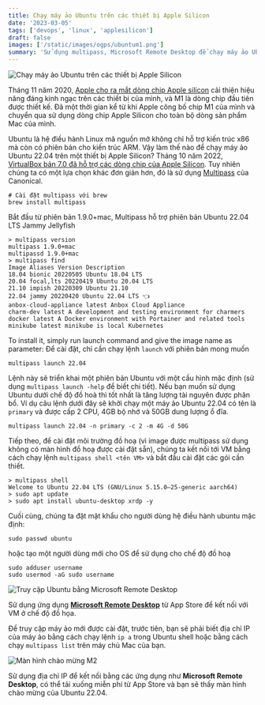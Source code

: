```yaml
---
title: Chạy máy ảo Ubuntu trên các thiết bị Apple Silicon
date: '2023-03-05'
tags: ['devops', 'linux', 'applesilicon']
draft: false
images: ['/static/images/ogps/ubuntum1.png']
summary: 'Sử dụng multipass, Microsoft Remote Desktop để chạy máy ảo Ubuntu với giao diện đồ hoạ'
---
```


![Chạy máy ảo Ubuntu trên các thiết bị Apple Silicon](/static/images/ogps/ubuntum1.png)

Tháng 11 năm 2020, [Apple cho ra mắt dòng chip Apple silicon](https://www.apple.com/pl/newsroom/2020/11/apple-unleashes-m1/) cải thiện hiệu năng đáng kinh ngạc trên các thiết bị của mình, và M1 là dòng chip đầu tiên được thiết kế. Đã một thời gian kể từ khi Apple công bố chip M1 của mình và chuyển qua sử dụng dòng chip Apple Silicon cho toàn bộ dòng sản phẩm Mac của mình.

Ubuntu là hệ điều hành Linux mã nguồn mở không chỉ hỗ trợ kiến trúc x86 mà còn có phiên bản cho kiến trúc ARM. Vậy làm thế nào để chạy máy ảo Ubuntu 22.04 trên một thiết bị Apple Silicon? Tháng 10 năm 2022, [VirtualBox bản 7.0 đã hỗ trợ các dòng chip của Apple Silicon](https://arstechnica.com/gadgets/2022/10/virtualbox-7-0-adds-first-arm-mac-client-full-encryption-windows-11-tpm/). Tuy nhiên chúng ta có một lựa chọn khác đơn giản hơn, đó là sử dụng [Multipass](https://multipass.run/) của Canonical.

```shell
# Cài đặt multipass với brew
brew install multipass
```

Bắt đầu từ phiên bản 1.9.0+mac, Multipass hỗ trợ phiên bản Ubuntu 22.04 LTS Jammy Jellyfish

```shell
> multipass version
multipass 1.9.0+mac
multipassd 1.9.0+mac
> multipass find
Image Aliases Version Description
18.04 bionic 20220505 Ubuntu 18.04 LTS
20.04 focal,lts 20220419 Ubuntu 20.04 LTS
21.10 impish 20220309 Ubuntu 21.10
22.04 jammy 20220420 Ubuntu 22.04 LTS 👈
anbox-cloud-appliance latest Anbox Cloud Appliance
charm-dev latest A development and testing environment for charmers
docker latest A Docker environment with Portainer and related tools
minikube latest minikube is local Kubernetes
```

To install it, simply run launch command and give the image name as parameter:
Để cài đặt, chỉ cần chạy lệnh `launch` với phiên bản mong muốn

```shell
multipass launch 22.04
```

Lệnh này sẽ triển khai một phiên bản Ubuntu với một cầu hình mặc định (sử dụng `multipass launch -help` để biết chi tiết). Nếu bạn muốn sử dụng Ubuntu dưới chế độ đồ hoà thì tốt nhất là tăng lượng tài nguyên được phân bổ. Ví dụ câu lệnh dưới đây sẽ khởi chạy một máy ảo Ubuntu 22.04 có tên là `primary` và được cấp 2 CPU, 4GB bộ nhớ và 50GB dung lượng ổ đĩa.

```shell
multipass launch 22.04 -n primary -c 2 -m 4G -d 50G
```

Tiếp theo, để cài đặt môi trường đồ hoạ (vì image được multipass sử dụng không có màn hình đồ hoạ được cài đặt sẵn), chúng ta kết nối tới VM bằng cách chạy lệnh `multipass shell <tên VM>` và bắt đầu cài đặt các gói cần thiết.

```shell
> multipass shell
Welcome to Ubuntu 22.04 LTS (GNU/Linux 5.15.0–25-generic aarch64)
> sudo apt update
> sudo apt install ubuntu-desktop xrdp -y
```

Cuối cùng, chúng ta đặt mật khẩu cho người dùng hệ điều hành ubuntu mặc định:

```shell
sudo passwd ubuntu
```

hoặc tạo một người dùng mới cho OS để sử dụng cho chế độ đồ hoạ

```shell
sudo adduser username
sudo usermod -aG sudo username
```

![Truy cập Ubuntu bằng Microsoft Remote Desktop](/static/images/assets/ubuntum1_01.png)

Sử dụng ứng dụng **[Microsoft Remote Desktop](https://apps.apple.com/us/app/microsoft-remote-desktop/id1295203466?mt=12)** từ App Store để kết nối với VM ở chế độ đồ họa.

Để truy cập máy ảo mới được cài đặt, trước tiên, bạn sẽ phải biết địa chỉ IP của máy ảo bằng cách chạy lệnh `ip a` trong Ubuntu shell hoặc bằng cách chạy `multipass list` trên máy chủ Mac của bạn.

![Màn hình chào mừng M2](/static/images/assets/ubuntum1_02.webp)

Sử dụng địa chỉ IP để kết nối bằng các ứng dụng như **Microsoft Remote Desktop**, có thể tải xuống miễn phí từ App Store và bạn sẽ thấy màn hình chào mừng của Ubuntu 22.04.
